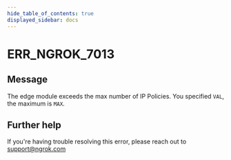 ```yaml
---
hide_table_of_contents: true
displayed_sidebar: docs
---
```



# ERR_NGROK_7013

## Message

The edge module exceeds the max number of IP Policies. You specified `VAL`, the maximum is `MAX`.

<ErrorDetails error="err_ngrok_7013" />

## Further help

If you're having trouble resolving this error, please reach out to [support@ngrok.com](mailto:support@ngrok.com?subject=Help%20with%20ERR_NGROK_7013)
